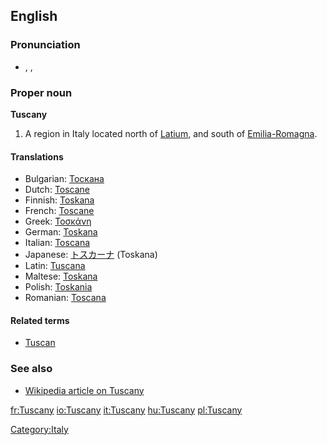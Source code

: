 ==English==

===Pronunciation===
* {{enPR|tŭsʹkənē}}, {{IPA|/ˈtʌskəni/}}, {{SAMPA|/"tVsk@ni/}}

===Proper noun===
'''Tuscany'''

# A region in Italy located north of [[Latium]], and south of [[Emilia-Romagna]].

====Translations====

* Bulgarian: [[Тоскана]]
* Dutch: [[Toscane]]
* Finnish: [[Toskana]]
* French: [[Toscane]] {{f}}
* Greek: [[Τοσκάνη]]
* German: [[Toskana]] {{f}}
* Italian: [[Toscana]] {{f}}
* Japanese: [[トスカーナ]] (Toskana)
* Latin: [[Tuscana]]
* Maltese: [[Toskana]]
* Polish: [[Toskania]] {{f}}
* Romanian: [[Toscana]] {{f}}

====Related terms====
* [[Tuscan]]

===See also===
* [[w:Tuscany|Wikipedia article on Tuscany]]

[[Category:Italy]]

[[fr:Tuscany]]
[[io:Tuscany]]
[[it:Tuscany]]
[[hu:Tuscany]]
[[pl:Tuscany]]